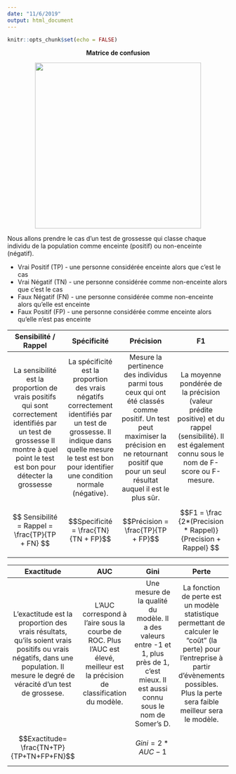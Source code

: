 ```yaml
---
date: "11/6/2019"
output: html_document
---
```


```r
knitr::opts_chunk$set(echo = FALSE)
```
<p>
</p>

<center><strong> Matrice de confusion </strong></center>
<p>
</p>

<center>![](www/excm.png){width=10cm}</center>
<p></p>

Nous allons prendre le cas d'un test de grossesse qui classe chaque individu de la population comme enceinte (positif) ou non-enceinte (négatif).

* Vrai Positif (TP) - une personne considérée enceinte alors que c'est le cas
* Vrai Négatif (TN) - une personne considérée comme non-enceinte alors que c'est le cas
* Faux Négatif (FN) - une personne considérée comme non-enceinte alors qu'elle est enceinte
* Faux Positif (FP) - une personne considérée comme enceinte alors qu'elle n'est pas enceinte

| Sensibilité / Rappel | Spécificité | Précision | F1 |
|:-----:|:-----:|:-----:|:-----:|
| La sensibilité est la proportion de vrais positifs qui sont correctement identifiés par un test de grossesse Il montre à quel point le test est bon pour détecter la grossesse |La spécificité est la proportion des vrais négatifs correctement identifiés par un test de grossesse. Il indique dans quelle mesure le test est bon pour identifier une condition normale (négative).    | Mesure la pertinence des individus parmi tous ceux qui ont été classés comme positif. Un test peut maximiser la précision en ne retournant positif que pour un seul résultat auquel il est le plus sûr.  | La moyenne pondérée de la précision (valeur prédite positive) et du rappel (sensibilité). Il est également connu sous le nom de F-score ou F-mesure.  |
| $$ Sensibilité = Rappel = \frac{TP}{TP + FN} $$ | $$Specificité = \frac{TN}{TN + FP}$$ | $$Précision = \frac{TP}{TP + FP}$$ | $$F1 = \frac {2*(Precision * Rappel)} {Precision + Rappel} $$ |


| Exactitude | AUC | Gini | Perte |
|:-----:|:-----:|:-----:|:-----:|
| L'exactitude est la proportion des vrais résultats, qu'ils soient vrais positifs ou vrais négatifs, dans une population. Il mesure le degré de véracité d'un test de grossese.  | L'AUC correspond à l'aire sous la courbe de ROC. Plus l'AUC  est élevé, meilleur est la précision de classification du modèle. | Une mesure de la qualité du modèle. Il a des valeurs entre -1 et 1, plus près de 1, c'est mieux. Il est aussi connu sous le nom de Somer's D. | La fonction de perte est un modèle statistique permettant de calculer le "coût" (la perte) pour l'entreprise à partir d'évènements possibles. Plus la perte sera faible meilleur sera le modèle. |
| $$Exactitude= \frac{TN+TP}{TP+TN+FP+FN}$$ |  | $$ Gini = 2 * AUC -1$$ | |


